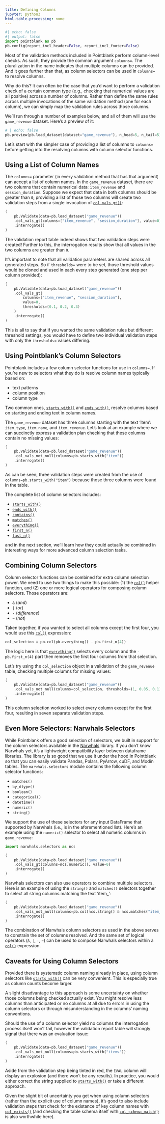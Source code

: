 ```yaml
---
title: Defining Columns
jupyter: python3
html-table-processing: none
---
```


```python
#| echo: false
#| output: false
import pointblank as pb
pb.config(report_incl_header=False, report_incl_footer=False)
```

Most of the validation methods included in Pointblank perform column-level checks. As such, they
provide the common argument `columns=`. The pluralization in the name indicates that multiple
columns can be provided. And it goes further than that, as column selectors can be used in
`columns=` to resolve columns.

Why do this? It can often be the case that you'd want to perform a validation check of a certain
common type (e.g., checking that numerical values are all positive) across a number of columns.
Rather than define the same rules across multiple invocations of the same validation method (one for
each column), we can simply map the validation rules across those columns.

We'll run through a number of examples below, and all of them will use the `game_revenue` dataset.
Here's a preview of it:

```python
# | echo: false
pb.preview(pb.load_dataset(dataset="game_revenue"), n_head=5, n_tail=5)
```

Let's start with the simpler case of providing a list of columns to `columns=` before getting into
the resolving columns with column selector functions.

## Using a List of Column Names

The `columns=` parameter (in every validation method that has that argument) can accept a list of
column names. In the `game_revenue` dataset, there are two columns that contain numerical data:
`item_revenue` and `session_duration`. Suppose we expect that data in both columns should be greater
than `0`, providing a list of those two columns will create two validation steps from a single
invocation of
[`col_vals_gt()`](https://posit-dev.github.io/pointblank/reference/Validate.col_vals_gt.html):

```python
(
    pb.Validate(data=pb.load_dataset("game_revenue"))
    .col_vals_gt(columns=["item_revenue", "session_duration"], value=0)
    .interrogate()
)
```

The validation report table indeed shows that two validation steps were created! Further to this,
the interrogation results show that all values in the two columns are greater than `0`.

It's important to note that all validation parameters are shared across all generated steps. So if
`thresholds=` were to be set, those threshold values would be cloned and used in each every step
generated (one step per column provided):

```python
(
    pb.Validate(data=pb.load_dataset("game_revenue"))
    .col_vals_gt(
        columns=["item_revenue", "session_duration"],
        value=0,
        thresholds=(0.1, 0.2, 0.3)
    )
    .interrogate()
)
```

This is all to say that if you wanted the same validation rules but different threshold settings,
you would have to define two individual validation steps with only the `thresholds=` values
differing.

## Using Pointblank's Column Selectors

Pointblank includes a few column selector functions for use in `columns=`. If you're new to
selectors what they do is resolve column names typically based on:

- text patterns
- column position
- column type

Two common ones,
[`starts_with()`](https://posit-dev.github.io/pointblank/reference/starts_with.html) and
[`ends_with()`](https://posit-dev.github.io/pointblank/reference/ends_with.html), resolve columns
based on starting and ending text in column names.

The `game_revenue` dataset has three columns starting with the text 'item': `item_type`,
`item_name`, and `item_revenue`. Let's look at an example where we can succinctly express a
validation plan checking that these columns contain no missing values:

```python
(
    pb.Validate(data=pb.load_dataset("game_revenue"))
    .col_vals_not_null(columns=pb.starts_with("item"))
    .interrogate()
)
```

As can be seen, three validation steps were created from the use of `columns=pb.starts_with("item")`
because those three columns were found in the table.

The complete list of column selectors includes:

- [`starts_with()`](https://posit-dev.github.io/pointblank/reference/starts_with.html)
- [`ends_with()`](https://posit-dev.github.io/pointblank/reference/ends_with.html)
- [`contains()`](https://posit-dev.github.io/pointblank/reference/contains.html)
- [`matches()`](https://posit-dev.github.io/pointblank/reference/matches.html)
- [`everything()`](https://posit-dev.github.io/pointblank/reference/everything.html)
- [`first_n()`](https://posit-dev.github.io/pointblank/reference/first_n.html)
- [`last_n()`](https://posit-dev.github.io/pointblank/reference/last_n.html)

and in the next section, we'll learn how they could actually be combined in interesting ways for
more advanced column selection tasks.

## Combining Column Selectors

Column selector functions can be combined for extra column selection power. We need to use two
things to make this possible: (1) the
[`col()`](https://posit-dev.github.io/pointblank/reference/col.html) helper function, and (2)
one or more logical operators for composing column selectors. Those operators are:

- `&` (*and*)
- `|` (*or*)
- `-` (*difference*)
- `~` (*not*)

Taken together, if you wanted to select all columns except the first four, you would use this
[`col()`](https://posit-dev.github.io/pointblank/reference/col.html) expression:

```python
col_selection = pb.col(pb.everything() - pb.first_n(4))
```

The logic here is that [`everything()`](https://posit-dev.github.io/pointblank/reference/everything.html)
selects every column and the `- pb.first_n(4)` part then removes the first four columns from that
selection.

Let's try using the `col_selection` object in a validation of the `game_revenue` table, checking
multiple columns for missing values:

```python
(
    pb.Validate(data=pb.load_dataset("game_revenue"))
    .col_vals_not_null(columns=col_selection, thresholds=(1, 0.05, 0.1))
    .interrogate()
)
```

This column selection worked to select every column except for the first four, resulting in seven
separate validation steps.

## Even More Selectors: Narwhals Selectors

While Pointblank offers a good selection of selectors, we built in support for the column selectors
available in the [Narwhals](https://narwhals-dev.github.io/narwhals/) library. If you don't know
Narwhals yet, it's a lightweight compatibility layer between dataframe libraries. The library is so
good that we use it under the hood in Pointblank so that you can easily validate Pandas, Polars,
PyArrow, cuDF, and Modin tables. The `narwhals.selectors` module contains the following column
selector functions:

- `matches()`
- `by_dtype()`
- `boolean()`
- `categorical()`
- `datetime()`
- `numeric()`
- `string()`

We support the use of these selectors for any input DataFrame that supported by Narwhals (i.e.,
is in the aforementioned list). Here's an example using the `numeric()` selector to select all
numeric columns in `game_revenue`:

```python
import narwhals.selectors as ncs

(
    pb.Validate(data=pb.load_dataset("game_revenue"))
    .col_vals_gt(columns=ncs.numeric(), value=0)
    .interrogate()
)
```

Narwhals selectors can also use operators to combine multiple selectors. Here is an example of using
the `string()` and `matches()` selectors together to select all string columns matching the text
'item_':

```python
(
    pb.Validate(data=pb.load_dataset("game_revenue"))
    .col_vals_not_null(columns=pb.col(ncs.string() & ncs.matches("item_")))
    .interrogate()
)
```

The combination of Narwhals column selectors as used in the above serves to constrain the set of
columns resolved. And the same set of logical operators (`&`, `|`, `-`, `~`) can be used to compose
Narwhals selectors within a [`col()`](https://posit-dev.github.io/pointblank/reference/col.html)
expression.

## Caveats for Using Column Selectors

Provided there is systematic column naming already in place, using column selectors like
[`starts_with()`](https://posit-dev.github.io/pointblank/reference/starts_with.html) can be very
convenient. This is especially true as column counts become larger.

A slight disadvantage to this approach is some uncertainty on whether those columns being checked
actually exist. You might resolve less columns than anticipated or no columns at all due to errors
in using the column selectors or through misunderstanding in the columns' naming conventions.

Should the use of a column selector yield no columns the interrogation process itself won't fail,
however the validation report table will strongly signal that there was an evaluation issue:

```python
(
    pb.Validate(data=pb.load_dataset("game_revenue"))
    .col_vals_not_null(columns=pb.starts_with("items"))
    .interrogate()
)
```

Aside from the validation step being tinted in red, the `EVAL` column will display an explosion (and
there won't be any results). In practice, you would either correct the string supplied to
[`starts_with()`](https://posit-dev.github.io/pointblank/reference/starts_with.html) or take a
different approach.

Given the slight bit of uncertainty you get when using column selectors (rather than the explicit
use of column names), it's good to also include validation steps that check for the existance of key
column names with
[`col_exists()`](https://posit-dev.github.io/pointblank/reference/Validate.col_exists.html) (and
checking the table schema itself with
[`col_schema_match()`](https://posit-dev.github.io/pointblank/reference/Validate.col_schema_match.html)
is also worthwhile here).
